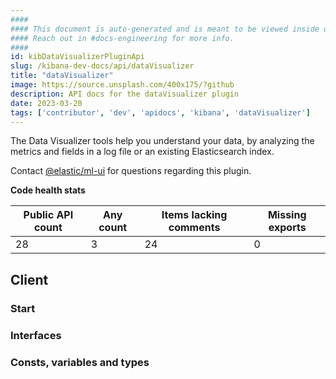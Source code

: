 ```yaml
---
####
#### This document is auto-generated and is meant to be viewed inside our experimental, new docs system.
#### Reach out in #docs-engineering for more info.
####
id: kibDataVisualizerPluginApi
slug: /kibana-dev-docs/api/dataVisualizer
title: "dataVisualizer"
image: https://source.unsplash.com/400x175/?github
description: API docs for the dataVisualizer plugin
date: 2023-03-20
tags: ['contributor', 'dev', 'apidocs', 'kibana', 'dataVisualizer']
---
```


The Data Visualizer tools help you understand your data, by analyzing the metrics and fields in a log file or an existing Elasticsearch index.

Contact [@elastic/ml-ui](https://github.com/orgs/elastic/teams/ml-ui) for questions regarding this plugin.

**Code health stats**

| Public API count  | Any count | Items lacking comments | Missing exports |
|-------------------|-----------|------------------------|-----------------|
| 28 | 3 | 24 | 0 |

## Client

### Start
<DocDefinitionList data={[dataVisualizerObj.client.start]}/>

### Interfaces
<DocDefinitionList data={dataVisualizerObj.client.interfaces}/>

### Consts, variables and types
<DocDefinitionList data={dataVisualizerObj.client.misc}/>

